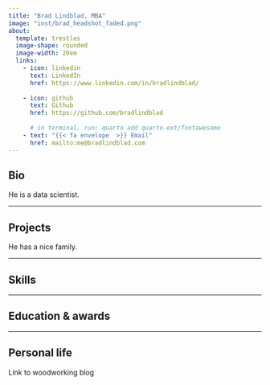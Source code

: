 ```yaml
---
title: "Brad Lindblad, MBA"
image: "inst/brad_headshot_faded.png"
about:
  template: trestles
  image-shape: rounded
  image-width: 20em
  links:
    - icon: linkedin
      text: LinkedIn
      href: https://www.linkedin.com/in/bradlindblad/
 
    - icon: github 
      text: Github
      href: https://github.com/bradlindblad
      
      # in terminal, run: quarto add quarto-ext/fontawesome
    - text: "{{< fa envelope  >}} Email"
      href: mailto:me@bradlindblad.com
---
```


## Bio

He is a data scientist.

------------------------------------------------------------------------

## Projects

He has a nice family.

------------------------------------------------------------------------

## Skills

------------------------------------------------------------------------

## Education & awards

------------------------------------------------------------------------

## Personal life

Link to woodworking blog
